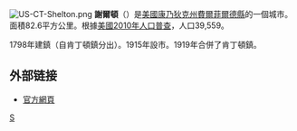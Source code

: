 {{Unreferenced |time=2008-10-04T08:43:27+00:00 }}

{{coord|41|18|15|N|73|08|17|W|display=title}}
[[File:US-CT-Shelton.png|right]]
'''謝爾頓'''（{{lang-en|Shelton}}）是[[美國|美國]][[康乃狄克州|康乃狄克州]][[費爾菲爾德縣_(康涅狄格州)|費爾菲爾德縣]]的一個城市。面積82.6平方公里。根據[[美國2010年人口普查|美國2010年人口普查]]，人口39,559。 

1798年建鎮（自肯丁頓鎮分出）。1915年設市。1919年合併了肯丁頓鎮。

==外部链接==
* [http://www.cityofshelton.org/ 官方網頁]{{Wayback|url=http://www.cityofshelton.org/ |date=20081010192347 }}

{{Connecticut}}
{{費爾菲爾德縣 (康乃狄克州)}}

[[Category:康涅狄格州城市|S]]